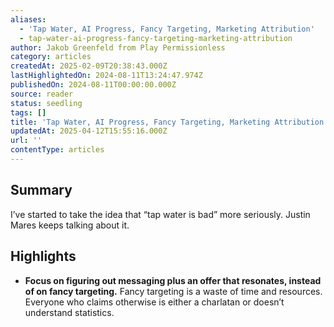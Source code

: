 ```yaml
---
aliases:
  - 'Tap Water, AI Progress, Fancy Targeting, Marketing Attribution'
  - tap-water-ai-progress-fancy-targeting-marketing-attribution
author: Jakob Greenfeld from Play Permissionless
category: articles
createdAt: 2025-02-09T20:38:43.000Z
lastHighlightedOn: 2024-08-11T13:24:47.974Z
publishedOn: 2024-08-11T00:00:00.000Z
source: reader
status: seedling
tags: []
title: 'Tap Water, AI Progress, Fancy Targeting, Marketing Attribution'
updatedAt: 2025-04-12T15:55:16.000Z
url: ''
contentType: articles
---
```

## Summary

I’ve started to take the idea that “tap water is bad” more seriously. Justin Mares keeps talking about it.

## Highlights

- **Focus on figuring out messaging plus an offer that resonates, instead of on fancy targeting.**
  Fancy targeting is a waste of time and resources. Everyone who claims otherwise is either a charlatan or doesn’t understand statistics.
